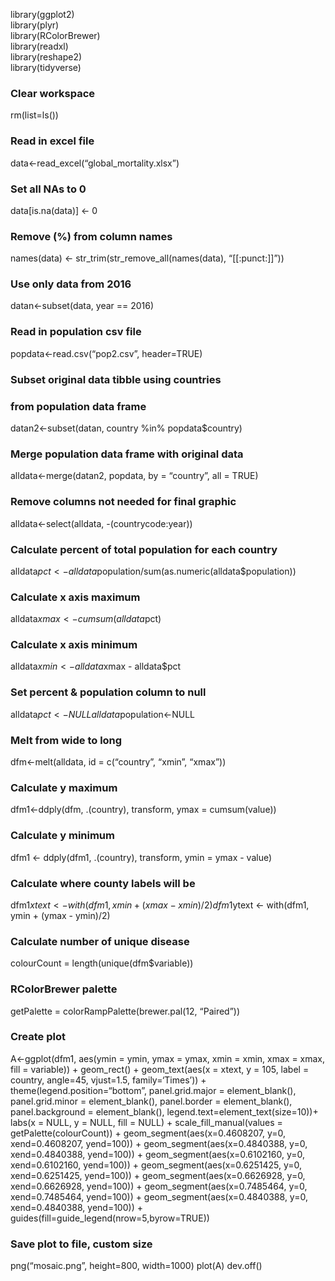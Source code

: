 library(ggplot2)<br />
library(plyr)<br />
library(RColorBrewer)<br />
library(readxl)<br />
library(reshape2)<br />
library(tidyverse)<br />

### Clear workspace
rm(list=ls())

### Read in excel file
data<-read_excel("global_mortality.xlsx")

### Set all NAs to 0
data[is.na(data)] <- 0

### Remove (%) from column names
names(data) <- str_trim(str_remove_all(names(data), "[[:punct:]]"))

### Use only data from 2016
datan<-subset(data, year == 2016)

### Read in population csv file
popdata<-read.csv("pop2.csv", header=TRUE)

### Subset original data tibble using countries
### from population data frame
datan2<-subset(datan, country %in% popdata$country)

### Merge population data frame with original data
alldata<-merge(datan2, popdata, by = "country", all = TRUE)

### Remove columns not needed for final graphic
alldata<-select(alldata, -(countrycode:year))

### Calculate percent of total population for each country
alldata$pct<-alldata$population/sum(as.numeric(alldata$population))

### Calculate x axis maximum
alldata$xmax<-cumsum(alldata$pct)

### Calculate x axis minimum
alldata$xmin<-alldata$xmax - alldata$pct

### Set percent & population column to null
alldata$pct<-NULL
alldata$population<-NULL

### Melt from wide to long
dfm<-melt(alldata, id = c("country", "xmin", "xmax"))

### Calculate y maximum
dfm1<-ddply(dfm, .(country), transform, ymax = cumsum(value))

### Calculate y minimum
dfm1 <- ddply(dfm1, .(country), transform, ymin = ymax - value)

### Calculate where county labels will be
dfm1$xtext <- with(dfm1, xmin + (xmax - xmin)/2)
dfm1$ytext <- with(dfm1, ymin + (ymax - ymin)/2)

### Calculate number of unique disease
colourCount = length(unique(dfm$variable))

### RColorBrewer palette
getPalette = colorRampPalette(brewer.pal(12, "Paired"))

### Create plot
A<-ggplot(dfm1, aes(ymin = ymin, ymax = ymax, xmin = xmin, xmax = xmax, fill = variable)) +
  geom_rect() +
  geom_text(aes(x = xtext, y = 105, label = country, angle=45, vjust=1.5, family='Times')) +
  theme(legend.position="bottom", panel.grid.major = element_blank(), panel.grid.minor = element_blank(), panel.border = element_blank(), panel.background = element_blank(), legend.text=element_text(size=10))+
  labs(x = NULL, y = NULL, fill = NULL) +
  scale_fill_manual(values = getPalette(colourCount)) +
  geom_segment(aes(x=0.4608207, y=0, xend=0.4608207, yend=100)) +
  geom_segment(aes(x=0.4840388, y=0, xend=0.4840388, yend=100)) +
  geom_segment(aes(x=0.6102160, y=0, xend=0.6102160, yend=100)) +
  geom_segment(aes(x=0.6251425, y=0, xend=0.6251425, yend=100)) +
  geom_segment(aes(x=0.6626928, y=0, xend=0.6626928, yend=100)) +
  geom_segment(aes(x=0.7485464, y=0, xend=0.7485464, yend=100)) +
  geom_segment(aes(x=0.4840388, y=0, xend=0.4840388, yend=100)) +
  guides(fill=guide_legend(nrow=5,byrow=TRUE))

### Save plot to file, custom size
png("mosaic.png", height=800, width=1000)
plot(A)
dev.off()
